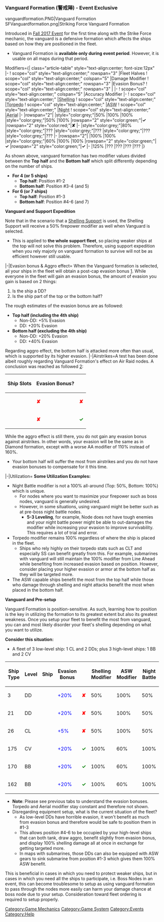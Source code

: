 ===Vanguard Formation (警戒陣) - Event Exclusive ===
<gallery type="slideshow" widths="150">
vanguardformation.PNG|Vanguard Formation
SFVanguardformation.png|Striking Force Vanguard Formation
</gallery> Introduced in [[Fall 2017 Event]] for the first time along with the Strike Force mechanic, the vanguard is a defensive formation which affects the ships based on how they are positioned in the fleet.
*Vanguard Formation is '''available only during event period'''. However, it is usable on all maps during that period.

<tabber>
Modifiers={| class="article-table" style="text-align:center; font-size:12px"
|-
! scope="col" style="text-align:center;" rowspan="3" |Fleet Halves
! scope="col" style="text-align:center;" colspan="5" |Damage Modifier
! scope="col" style="text-align:center;" rowspan="3" |Evasion Bonus?
! scope="col" style="text-align:center;" rowspan="3" |{{Tooltip|Aggro?|Ship will be attacked by the enemies more often}}
|-
! scope="col" style="text-align:center;" colspan="5" |Accuracy Modifier
|-
! scope="col" style="text-align:center;" |<abbr title="Day Shelling/Bombing">Shelling</abbr>
! scope="col" style="text-align:center;" |<abbr title="Day Opening/Closing Torpedo">Torpedo</abbr>
! scope="col" style="text-align:center;" |<abbr title="Anti-Submarine">ASW</abbr>
! scope="col" style="text-align:center;" |<abbr title="Night Battle">Night</abbr>
! scope="col" style="text-align:center;" |<abbr title="Opening Airstrikes">Aerial</abbr>
|-
|rowspan="2"|{{Tooltip|Top half|Rounded down if uneven fleet members. (e.g. 3 out of 7 and 2 out of 4 fleet members)}}
|style="color:grey;"|50%
|100%
|100%
|style="color:grey;"|50%
|100%
|rowspan="2" style="color:green;"|'''✓'''
|rowspan="2" style="color:red;"|'''✘'''
|-
|style="color:grey;"|80%
|style="color:grey;"|???
|style="color:grey;"|???
|style="color:grey;"|???
|style="color:grey;"|???
|-
|rowspan="2"|{{Tooltip|Bottom half|The rest of the fleet that are not in the first half}}
|100%
|100%
|style="color:grey;"|60%
|100%
|100%
|rowspan="2" style="color:green;"|'''✓'''
|rowspan="2" style="color:green;"|'''✓'''
|-
|125%
|???
|???
|???
|???
|}

As shown above, vanguard formation has two modifier values divided between the '''Top half''' and the '''Bottom half''' which split differently depending on the number of ships.
*'''For 4 (or 5 ships)'''
**'''Top half''': Position #1-2
**'''Bottom half''': Position #3-4 (and 5)
*'''For 6 (or 7 ships)'''
**'''Top half''': Position #1-3
**'''Bottom half''': Position #4-6 (and 7)

'''Vanguard and Support Expedition'''

Note that in the scenario that a [[Expedition/Support Expedition|Shelling Support]] is used, the Shelling Support will receive a 50% firepower modifier as well when Vanguard is selected. 
*This is applied to '''the whole support fleet''', so placing weaker ships at the top will not solve this problem. Therefore, using support expedition when you rely majorly on vanguard formation to survive will not be as efficient however still usable.
|-|Evasion bonus & Aggro effect=
When the Vanguard formation is selected, all your ships in the fleet will obtain a post-cap evasion bonus [https://twitter.com/Xe_UCH/status/969448508943081473]. While everyone in the fleet will gain an evasion bonus, the amount of evasion you gain is based on 2 things:

#Is the ship a DD?
#Is the ship part of the top or the bottom half?

The rough estimates of the evasion bonus are as followed:
*'''Top half (including the 4th ship)'''
**Non-DD: +5% Evasion
**DD: +20% Evasion
*'''Bottom half (excluding the 4th ship)'''
**Non-DD: +20% Evasion
**DD: +40% Evasion

Regarding aggro effect, the bottom half is attacked more often than usual, which is supported by its higher evasion.
|-|Airstrikes=A test has been done albeit roughly regarding Vanguard Formation's effect on Air Raid nodes. A conclusion was reached as followed [https://goo.gl/rupe5P]:

{| class="article-table" style="text-align:center; font-size:12px"
|-
! scope="col" style="text-align:center;" rowspan="1" |Ship Slots
! scope="col" style="text-align:center;" rowspan="1" |Evasion Bonus?
! scope="col" style="text-align:center;" rowspan="1" |{{Tooltip|Aggro?|Ship will be attacked by the enemies more often}}
|-
|{{Tooltip|First half|Rounded down if uneven fleet members. (e.g. 3 out of 7 and 2 out of 4 fleet members)}}
|style="color:red;"|'''✘'''
|style="color:red;"|'''✘'''
|-
|{{Tooltip|Second half|The rest of the fleet that are not in the first half}}
|style="color:red;"|'''✘'''
|style="color:green;"|'''✓'''
|}

While the aggro effect is still there, you do not gain any evasion bonus against airstrikes. In other words, your evasion will be the same as in Diamond formation, except with a worse AA modifier of 110% instead of 160%.
*Your bottom half will suffer the most from airstrikes and you do not have evasion bonuses to compensate for it this time.
|-|Utilization=
'''Some Utilization Examples:'''

*Night Battle modifier is not a 100% all-around (Top: 50%, Bottom: 100%) which is unique. 
**For nodes where you want to maximize your firepower such as boss nodes, vanguard is generally undesired.
**However, in some situations, using vanguard might be better such as at pre-boss night battle nodes.
***'''5-3 Leveling''', for example, Node {{Event/Route|I}} does not have tough enemies and your night battle power might be able to out-damages the modifier while increasing your evasion to improve survivability. This requires a lot of trial and error.
*Torpedo modifier remains 100% regardless of where the ship is placed in the fleet.
**Ships who rely highly on their torpedo stats such as CLT and especially SS can benefit greatly from this. For example, submarines with vanguard will still maintain the 100% modifier from Line Ahead while benefiting from increased evasion based on position. However, consider placing your higher evasion or armor at the bottom half as they will be targeted more.
*The ASW capable ships benefit the most from the top half while those who damage through shelling and night attacks benefit the most when placed in the bottom half. 

'''Vanguard and Pre-setup'''

Vanguard Formation is position-sensitive. As such, learning how to position is the key in utilizing the formation to its greatest extent but also its greatest weakness. Once you setup your fleet to benefit the most from vanguard, you can and most likely disorder your fleet's shelling depending on what you want to utilize.

'''Consider this situation: '''
*A fleet of 3 low-level ship: 1 CL and 2 DDs; plus 3 high-level ships: 1 BB and 2 CV
{| class="article-table" style="text-align:center; font-size:12px"
|-
! scope="col" style="text-align:center;" rowspan="1" |Ship Type
! scope="col" style="text-align:center;" rowspan="1" |Level
! scope="col" style="text-align:center;" rowspan="1" |Ship
! scope="col" style="text-align:center;" rowspan="1" |Evasion Bonus
! scope="col" style="text-align:center;" rowspan="1" |{{Tooltip|Aggro?|Ship will be attacked by the enemies more often}}
! scope="col" style="text-align:center;" rowspan="1" |Shelling Modifier
! scope="col" style="text-align:center;" rowspan="1" |ASW Modifier
! scope="col" style="text-align:center;" rowspan="1" |Night Battle
|-
|3
|DD
|{{ShipBattleCard|Nenohi}}
|style="color:blue;"| +20%
|style="color:red;"|'''✘'''
|50%
|100%
|50%
|-
|21
|DD
|{{ShipBattleCard|Nagatsuki/Kai}}
|style="color:blue;"| +20%
|style="color:red;"|'''✘'''
|50%
|100%
|50%
|-
|26
|CL
|{{ShipBattleCard|Sendai/Kai}}
|style="color:blue;"| +5%
|style="color:red;"|'''✘'''
|50%
|100%
|50%
|-
|175
|CV
|{{ShipBattleCard|Hiryuu/Kai Ni}}
|style="color:blue;"| +20%
|style="color:green;"|'''✓'''
|100%
|60%
|100%
|-
|170
|BB
|{{ShipBattleCard|Kirishima/Kai Ni}}
|style="color:blue;"| +20%
|style="color:green;"|'''✓'''
|100%
|60%
|100%
|-
|162
|BB
|{{ShipBattleCard|Hiei/Kai Ni}}
|style="color:blue;"| +20%
|style="color:green;"|'''✓'''
|100%
|60%
|100%
|}

*'''Note''': Please see previous tabs to understand the evasion bonuses. Torpedo and Aerial modifier stay constant and therefore not shown.
*Disregarding equipment setup, what is the current situation of the fleet?
**As low-level DDs have horrible evasion, it won't benefit as much from evasion bonus and therefore would be safe to position them in #1-3
**This allows position #4-6 to be occupied by your high-level ships that can both tank, draw aggro, benefit slightly from evasion bonus, and display 100% shelling damage all at once in exchange for getting targeted more. 
**In maps with submarines, those DDs can also be equipped with ASW gears to sink submarine from position #1-3 which gives them 100% ASW benefit.

This is beneficial in cases in which you need to protect weaker ships, but in cases in which you need all the ships to participate, i.e. Boss Nodes in an event, this can become troublesome to setup as using vanguard formation to pass through the nodes more easily can harm your damage chance at boss node due to your setup. Consideration toward fleet ordering is required to setup properly.
</tabber>
[[Category:Game Mechanics]]
[[Category:Game System]]
[[Category:Events]]
[[Category:Help]]